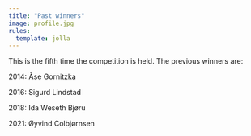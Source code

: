 ```yaml
---
title: "Past winners"
image: profile.jpg
rules:
  template: jolla
---
```


This is the fifth time the competition is held. The previous winners are:

2014: Åse Gornitzka

2016: Sigurd Lindstad

2018: Ida Weseth Bjøru

2021: Øyvind Colbjørnsen
